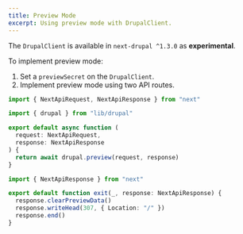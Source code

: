 ```yaml
---
title: Preview Mode
excerpt: Using preview mode with DrupalClient.
---
```


<Callout icon="⚠️">

The `DrupalClient` is available in `next-drupal ^1.3.0` as **experimental**.

</Callout>

To implement preview mode:

1. Set a `previewSecret` on the `DrupalClient`.
2. Implement preview mode using two API routes.

```ts title=pages/api/preview.ts
import { NextApiRequest, NextApiResponse } from "next"

import { drupal } from "lib/drupal"

export default async function (
  request: NextApiRequest,
  response: NextApiResponse
) {
  return await drupal.preview(request, response)
}
```

```ts title=pages/api/exit-preview.ts
import { NextApiResponse } from "next"

export default function exit(_, response: NextApiResponse) {
  response.clearPreviewData()
  response.writeHead(307, { Location: "/" })
  response.end()
}
```
